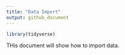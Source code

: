```yaml
---
title: "Data Import"
output: github_document
---
```



```r
library(tidyverse)
```

THis document will show how to import data. 